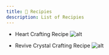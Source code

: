 ```yaml
---
title: 🎈 Recipies
description: List of Recipies
---
```

- Heart Crafting Recipe
![alt](https://i.imgur.com/YP0nKox.png)

- Revive Crystal Crafting Recipe
![alt](https://i.imgur.com/GrvYIWz.png)

